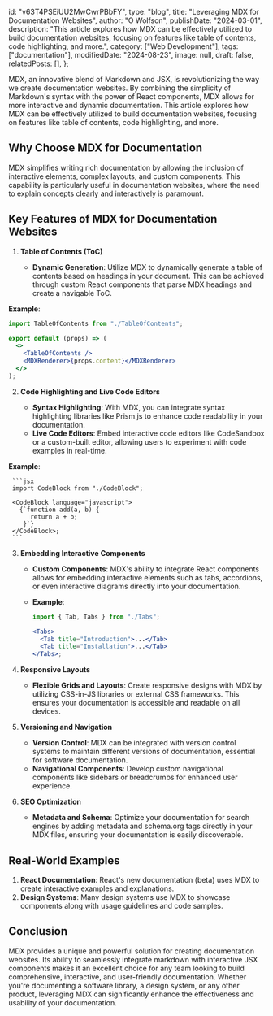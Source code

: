   id: "v63T4PSEiUU2MwCwrPBbFY",
  type: "blog",
  title: "Leveraging MDX for Documentation Websites",
  author: "O Wolfson",
  publishDate: "2024-03-01",
  description:
    "This article explores how MDX can be effectively utilized to build documentation websites, focusing on features like table of contents, code highlighting, and more.",
  category: ["Web Development"],
  tags: ["documentation"],
  modifiedDate: "2024-08-23",
  image: null,
  draft: false,
  relatedPosts: [],
};

MDX, an innovative blend of Markdown and JSX, is revolutionizing the way we create documentation websites. By combining the simplicity of Markdown's syntax with the power of React components, MDX allows for more interactive and dynamic documentation. This article explores how MDX can be effectively utilized to build documentation websites, focusing on features like table of contents, code highlighting, and more.

## Why Choose MDX for Documentation

MDX simplifies writing rich documentation by allowing the inclusion of interactive elements, complex layouts, and custom components. This capability is particularly useful in documentation websites, where the need to explain concepts clearly and interactively is paramount.

## Key Features of MDX for Documentation Websites

1. **Table of Contents (ToC)**

   - **Dynamic Generation**: Utilize MDX to dynamically generate a table of contents based on headings in your document. This can be achieved through custom React components that parse MDX headings and create a navigable ToC.

**Example**:

```jsx
import TableOfContents from "./TableOfContents";

export default (props) => (
  <>
    <TableOfContents />
    <MDXRenderer>{props.content}</MDXRenderer>
  </>
);
```

2. **Code Highlighting and Live Code Editors**

   - **Syntax Highlighting**: With MDX, you can integrate syntax highlighting libraries like Prism.js to enhance code readability in your documentation.
   - **Live Code Editors**: Embed interactive code editors like CodeSandbox or a custom-built editor, allowing users to experiment with code examples in real-time.

**Example**:

     ```jsx
     import CodeBlock from "./CodeBlock";

     <CodeBlock language="javascript">
       {`function add(a, b) {
          return a + b;
        }`}
     </CodeBlock>;
     ```

3. **Embedding Interactive Components**

   - **Custom Components**: MDX's ability to integrate React components allows for embedding interactive elements such as tabs, accordions, or even interactive diagrams directly into your documentation.
   - **Example**:

     ```jsx
     import { Tab, Tabs } from "./Tabs";

     <Tabs>
       <Tab title="Introduction">...</Tab>
       <Tab title="Installation">...</Tab>
     </Tabs>;
     ```

4. **Responsive Layouts**

   - **Flexible Grids and Layouts**: Create responsive designs with MDX by utilizing CSS-in-JS libraries or external CSS frameworks. This ensures your documentation is accessible and readable on all devices.

5. **Versioning and Navigation**

   - **Version Control**: MDX can be integrated with version control systems to maintain different versions of documentation, essential for software documentation.
   - **Navigational Components**: Develop custom navigational components like sidebars or breadcrumbs for enhanced user experience.

6. **SEO Optimization**

   - **Metadata and Schema**: Optimize your documentation for search engines by adding metadata and schema.org tags directly in your MDX files, ensuring your documentation is easily discoverable.

## Real-World Examples

1. **React Documentation**: React's new documentation (beta) uses MDX to create interactive examples and explanations.
2. **Design Systems**: Many design systems use MDX to showcase components along with usage guidelines and code samples.

## Conclusion

MDX provides a unique and powerful solution for creating documentation websites. Its ability to seamlessly integrate markdown with interactive JSX components makes it an excellent choice for any team looking to build comprehensive, interactive, and user-friendly documentation. Whether you're documenting a software library, a design system, or any other product, leveraging MDX can significantly enhance the effectiveness and usability of your documentation.
